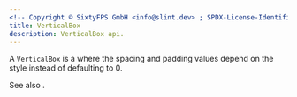 ```yaml
---
<!-- Copyright © SixtyFPS GmbH <info@slint.dev> ; SPDX-License-Identifier: MIT -->
title: VerticalBox
description: VerticalBox api.
---
```



A `VerticalBox` is a <Link type="VerticalLayout"/> where the spacing and padding 
values depend on the style instead of defaulting to 0.

See also <Link type="HorizontalBox"/>.
